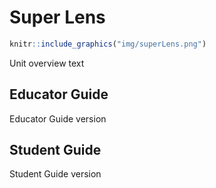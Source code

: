 # Super Lens
```r
knitr::include_graphics("img/superLens.png")
```
Unit overview text

## Educator Guide
Educator Guide version

## Student Guide
Student Guide version